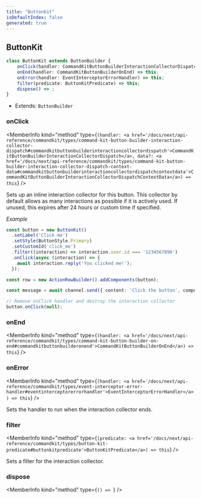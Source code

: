 ```yaml
---
title: "ButtonKit"
isDefaultIndex: false
generated: true
---
```



<!-- This file was generated from the CommandKit source. Do not modify. Instead, re-run the "docgen" script -->


## ButtonKit

<GenerationInfo sourceFile="packages/commandkit/src/components/v1/button/ButtonKit.ts" sourceLine="49" packageName="commandkit" />



```ts title="Signature"
class ButtonKit extends ButtonBuilder {
    onClick(handler: CommandKitButtonBuilderInteractionCollectorDispatch, data?: CommandKitButtonBuilderInteractionCollectorDispatchContextData) => this;
    onEnd(handler: CommandKitButtonBuilderOnEnd) => this;
    onError(handler: EventInterceptorErrorHandler) => this;
    filter(predicate: ButtonKitPredicate) => this;
    dispose() => ;
}
```
* Extends: <code>ButtonBuilder</code>



<div className="members-wrapper">

### onClick

<MemberInfo kind="method" type={`(handler: <a href='/docs/next/api-reference/commandkit/types/command-kit-button-builder-interaction-collector-dispatch#commandkitbuttonbuilderinteractioncollectordispatch'>CommandKitButtonBuilderInteractionCollectorDispatch</a>, data?: <a href='/docs/next/api-reference/commandkit/types/command-kit-button-builder-interaction-collector-dispatch-context-data#commandkitbuttonbuilderinteractioncollectordispatchcontextdata'>CommandKitButtonBuilderInteractionCollectorDispatchContextData</a>) => this`}   />

Sets up an inline interaction collector for this button. This collector by default allows as many interactions as possible if it is actively used.
If unused, this expires after 24 hours or custom time if specified.



*Example*

```ts
const button = new ButtonKit()
  .setLabel('Click me')
  .setStyle(ButtonStyle.Primary)
  .setCustomId('click_me')
  .filter((interaction) => interaction.user.id === '1234567890')
  .onClick(async (interaction) => {
    await interaction.reply('You clicked me!');
  });

const row = new ActionRowBuilder().addComponents(button);

const message = await channel.send({ content: 'Click the button', components: [row] });

// Remove onClick handler and destroy the interaction collector
button.onClick(null);
```
### onEnd

<MemberInfo kind="method" type={`(handler: <a href='/docs/next/api-reference/commandkit/types/command-kit-button-builder-on-end#commandkitbuttonbuilderonend'>CommandKitButtonBuilderOnEnd</a>) => this`}   />


### onError

<MemberInfo kind="method" type={`(handler: <a href='/docs/next/api-reference/commandkit/types/event-interceptor-error-handler#eventinterceptorerrorhandler'>EventInterceptorErrorHandler</a>) => this`}   />

Sets the handler to run when the interaction collector ends.
### filter

<MemberInfo kind="method" type={`(predicate: <a href='/docs/next/api-reference/commandkit/types/button-kit-predicate#buttonkitpredicate'>ButtonKitPredicate</a>) => this`}   />

Sets a filter for the interaction collector.
### dispose

<MemberInfo kind="method" type={`() => `}   />




</div>
